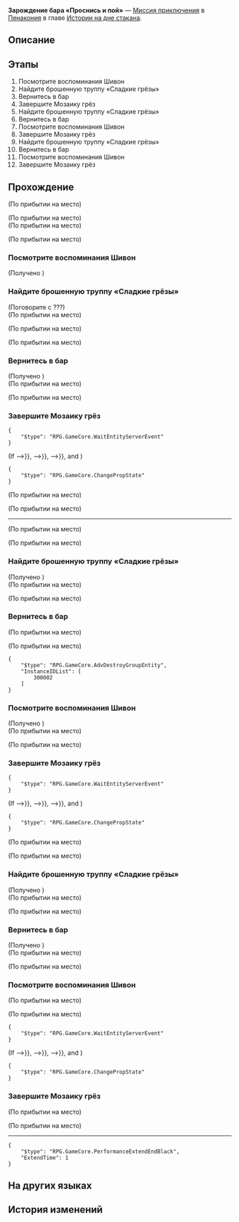 {{Дополнить|Диалоги.}}
{{Миссия Инфобокс
|id              = 8021132
|Название        = 
|Изображение     = Миссия Освоения Зарождение бара «Проснись и пой».png
|Тип             = Миссия приключения
|События         = 
|Глава           = Истории на дне стакана
|Условия         = 
|Персонажи       = Первопроходец
|СтартЛокация    = Эмосреда Шивон
|Мир             = Пенакония
|Локации         = Эмосреда Шивон
|Предыдущая      = 
|Следующая       = 
|Награды         = 
}}
'''Зарождение бара «Проснись и пой»''' — [[Миссия приключения]] в [[Пенакония]] в главе [[Истории на дне стакана]].

==Описание==
{{Описание|<!--официальное описание из Перекрёстка судеб-->}}

==Этапы==
# Посмотрите воспоминания Шивон
# Найдите брошенную труппу «Сладкие грёзы»
# Вернитесь в бар
# Завершите Мозаику грёз
# Найдите брошенную труппу «Сладкие грёзы»
# Вернитесь в бар
# Посмотрите воспоминания Шивон
# Завершите Мозаику грёз
# Найдите брошенную труппу «Сладкие грёзы»
# Вернитесь в бар
# Посмотрите воспоминания Шивон
# Завершите Мозаику грёз

==Прохождение==
{{Дополнить}}

;(По прибытии на место)

;(По прибытии на место)
:{{tx}}
;(По прибытии на место)

;(По прибытии на место)
:{{tx}}
{{Диалог Конец}}

===Посмотрите воспоминания Шивон===
{{Описание миссии|локация=Эмосреда Шивон|Чтобы снова завоевать доверие монстров, Шивон пригласила вас в её эмосреду.<br />В прошлом бар был совсем другой. Следуйте за воспоминаниями Шивон.}}
{{Диалог Начало}}

;(Получено {{Item|Фрагмент мозаики Командира|20|x=1|text=Фрагмент мозаики Командира}})
{{Диалог Конец}}

===Найдите брошенную труппу «Сладкие грёзы»===
{{Описание миссии|локация=Эмосреда Шивон|Чтобы снова завоевать доверие монстров, Шивон пригласила вас в её эмосреду.<br />Шивон решила продолжить поиски брошенной труппы «Сладкие грёзы». Обыщите дальние уголки отеля Мира грёз.}}
{{Диалог Начало}}
<!--Unknown TalkSentence: 821132313-->
<!--Unknown TalkSentence: 821132314-->
<!--Unknown TalkSentence: 821132315-->

;(Поговорите с ???)
:{{tx}}
;(По прибытии на место)

;(По прибытии на место)
<!--Unknown TalkSentence: 821132521-->

;(По прибытии на место)
:{{tx}}
{{Диалог Конец}}

===Вернитесь в бар===
{{Описание миссии|локация=Эмосреда Шивон|Чтобы снова завоевать доверие монстров, Шивон пригласила вас в её эмосреду.<br />В отеле Мира грёз вы нашли Вини. Проводите его обратно в бар.}}
{{Диалог Начало}}
<!--Unknown TalkSentence: 821132522-->
;(Получено {{Item|Фрагмент мозаики Вини|20|x=1|text=Фрагмент мозаики Вини}})
;(По прибытии на место)

;(По прибытии на место)
:{{tx}}
{{Диалог Конец}}

===Завершите Мозаику грёз===
{{Описание миссии|локация=Эмосреда Шивон|Чтобы снова завоевать доверие монстров, Шивон пригласила вас в её эмосреду.<br />Похоже, полученный фрагмент отлично подходит, чтобы завершить мозаику прямо сейчас...}}
{{Диалог Начало}}
<!--Unknown TalkSentence: 821132608-->
<pre>{
	"$type": "RPG.GameCore.WaitEntityServerEvent"
}</pre>
;(If {{cx}}{{subst:void|<!--{"$type":"RPG.GameCore.ByComparePropState","TargetType":{"$type":"RPG.GameCore.GroupFetchLocalTarget","TargetType":"Prop","Targets":[300002]}}-->}}, {{cx}}{{subst:void|<!--{"$type":"RPG.GameCore.ByComparePropState","TargetType":{"$type":"RPG.GameCore.GroupFetchLocalTarget","TargetType":"Prop","Targets":[300003]}}-->}}, {{cx}}{{subst:void|<!--{"$type":"RPG.GameCore.ByComparePropState","TargetType":{"$type":"RPG.GameCore.GroupFetchLocalTarget","TargetType":"Prop","Targets":[300004]}}-->}}, and {{cx}}{{subst:void|<!--{"$type":"RPG.GameCore.ByComparePropState","TargetType":{"$type":"RPG.GameCore.GroupFetchLocalTarget","TargetType":"Prop","Targets":[300001]},"State":"Open"}-->}})
<pre>{
	"$type": "RPG.GameCore.ChangePropState"
}</pre>
;(По прибытии на место)

;(По прибытии на место)
:<!--0.7-second delay-->
:{{tx}}
----
;(По прибытии на место)

;(По прибытии на место)
:{{tx}}
{{Диалог Конец}}

===Найдите брошенную труппу «Сладкие грёзы»===
{{Описание миссии|локация=Эмосреда Шивон|Чтобы снова завоевать доверие монстров, Шивон пригласила вас в её эмосреду.<br />Шивон решила продолжить поиски брошенной труппы «Сладкие грёзы». Обыщите дальние уголки отеля Мира грёз.}}
{{Диалог Начало}}

;(Получено {{Item|Фрагмент мозаики Меланхолика|20|x=1|text=Фрагмент мозаики Меланхолика}})
;(По прибытии на место)

;(По прибытии на место)
:{{tx}}
{{Диалог Конец}}

===Вернитесь в бар===
{{Описание миссии|локация=Эмосреда Шивон|Чтобы снова завоевать доверие монстров, Шивон пригласила вас в её эмосреду.<br />В отеле Мира грёз вы нашли Меланхолика. Проводите его обратно в бар.}}
{{Диалог Начало}}
<!--Unknown TalkSentence: 821133015-->
;(По прибытии на место)

;(По прибытии на место)
<pre>{
	"$type": "RPG.GameCore.AdvDestroyGroupEntity",
	"InstanceIDList": [
		300002
	]
}</pre>
:{{tx}}
{{Диалог Конец}}

===Посмотрите воспоминания Шивон===
{{Описание миссии|локация=Эмосреда Шивон|Чтобы снова завоевать доверие монстров, Шивон пригласила вас в её эмосреду.<br />Шивон решила дать имена только что найденным монстрам. Узнайте, о чём они беседуют.}}
{{Диалог Начало}}

;(Получено {{Item|Фрагмент мозаики Звёздочки|20|x=1|text=Фрагмент мозаики Звёздочки}})
;(По прибытии на место)

;(По прибытии на место)
:{{tx}}
{{Диалог Конец}}

===Завершите Мозаику грёз===
{{Описание миссии|локация=Эмосреда Шивон|Чтобы снова завоевать доверие монстров, Шивон пригласила вас в её эмосреду.<br />Похоже, полученный фрагмент отлично подходит, чтобы завершить мозаику прямо сейчас...}}
{{Диалог Начало}}
<!--Unknown TalkSentence: 821133225-->
<pre>{
	"$type": "RPG.GameCore.WaitEntityServerEvent"
}</pre>
;(If {{cx}}{{subst:void|<!--{"$type":"RPG.GameCore.ByComparePropState","TargetType":{"$type":"RPG.GameCore.GroupFetchLocalTarget","TargetType":"Prop","Targets":[300002]}}-->}}, {{cx}}{{subst:void|<!--{"$type":"RPG.GameCore.ByComparePropState","TargetType":{"$type":"RPG.GameCore.GroupFetchLocalTarget","TargetType":"Prop","Targets":[300003]}}-->}}, {{cx}}{{subst:void|<!--{"$type":"RPG.GameCore.ByComparePropState","TargetType":{"$type":"RPG.GameCore.GroupFetchLocalTarget","TargetType":"Prop","Targets":[300004]}}-->}}, and {{cx}}{{subst:void|<!--{"$type":"RPG.GameCore.ByComparePropState","TargetType":{"$type":"RPG.GameCore.GroupFetchLocalTarget","TargetType":"Prop","Targets":[300001]},"State":"Open"}-->}})
<pre>{
	"$type": "RPG.GameCore.ChangePropState"
}</pre>
;(По прибытии на место)

;(По прибытии на место)
:<!--0.7-second delay-->
:{{tx}}
:{{tx}}
{{Диалог Конец}}

===Найдите брошенную труппу «Сладкие грёзы»===
{{Описание миссии|локация=Эмосреда Шивон|Чтобы снова завоевать доверие монстров, Шивон пригласила вас в её эмосреду.<br />Шивон решила продолжить поиски брошенной труппы «Сладкие грёзы». Обыщите дальние уголки отеля Мира грёз.}}
{{Диалог Начало}}

;(Получено {{Item|Фрагмент мозаики Девицы|20|x=1|text=Фрагмент мозаики Девицы}})
;(По прибытии на место)

;(По прибытии на место)
:{{tx}}
{{Диалог Конец}}

===Вернитесь в бар===
{{Описание миссии|локация=Эмосреда Шивон|Чтобы снова завоевать доверие монстров, Шивон пригласила вас в её эмосреду.<br />В отеле Мира грёз вы нашли Девицу. Проводите её обратно в бар.}}
{{Диалог Начало}}

;(Получено {{Item|Фрагмент мозаики Железяки|20|x=1|text=Фрагмент мозаики Железяки}})
;(По прибытии на место)

;(По прибытии на место)
:{{tx}}
:{{tx}}
{{Диалог Конец}}

===Посмотрите воспоминания Шивон===
{{Описание миссии|локация=Эмосреда Шивон|Чтобы снова завоевать доверие монстров, Шивон пригласила вас в её эмосреду.<br />Монстры собрались вместе. Узнайте, о чём они говорят.}}
{{Диалог Начало}}
;(По прибытии на место)

;(По прибытии на место)
:{{tx}}
<pre>{
	"$type": "RPG.GameCore.WaitEntityServerEvent"
}</pre>
;(If {{cx}}{{subst:void|<!--{"$type":"RPG.GameCore.ByComparePropState","TargetType":{"$type":"RPG.GameCore.GroupFetchLocalTarget","TargetType":"Prop","Targets":[300002]}}-->}}, {{cx}}{{subst:void|<!--{"$type":"RPG.GameCore.ByComparePropState","TargetType":{"$type":"RPG.GameCore.GroupFetchLocalTarget","TargetType":"Prop","Targets":[300003]}}-->}}, {{cx}}{{subst:void|<!--{"$type":"RPG.GameCore.ByComparePropState","TargetType":{"$type":"RPG.GameCore.GroupFetchLocalTarget","TargetType":"Prop","Targets":[300004]}}-->}}, and {{cx}}{{subst:void|<!--{"$type":"RPG.GameCore.ByComparePropState","TargetType":{"$type":"RPG.GameCore.GroupFetchLocalTarget","TargetType":"Prop","Targets":[300001]},"State":"Open"}-->}})
<pre>{
	"$type": "RPG.GameCore.ChangePropState"
}</pre>
{{Диалог Конец}}

===Завершите Мозаику грёз===
{{Описание миссии|локация=Эмосреда Шивон|Чтобы снова завоевать доверие монстров, Шивон пригласила вас в её эмосреду.<br />Вы собрали мозаику.}}
{{Диалог Начало}}
;(По прибытии на место)

;(По прибытии на место)
:<!--1-second delay-->
----
:{{tx}}
<pre>{
	"$type": "RPG.GameCore.PerformanceExtendEndBlack",
	"ExtendTime": 1
}</pre>
{{Диалог Конец}}

==На других языках==
{{На других языках
|en   = Birth of the Dreamjolt Hostelry
|zhs  = 「惊梦酒吧」的诞生
|zht  = 「驚夢酒吧」的誕生
|ja   = 「バー・ナイトメア」の誕生
|ko   = 「나쁜꿈 바」의 탄생
|es   = El origen del Bar de Terrores
|fr   = Et la Taverne Chocmar fut
|ru   = Зарождение бара «Проснись и пой»
|th   = การถือกำเนิดของ "บาร์สะพรึงฝัน"
|vi   = Sự Ra Đời Của "Quán Bar Ác Mộng"
|de   = Geburtsstunde der Insomnibar
|id   = Lahirnya "Dreamjolt Hostelry"
|pt   = Nascimento do Albergue dos Pesadelos
}}

==История изменений==
{{История изменений|2.7}}
